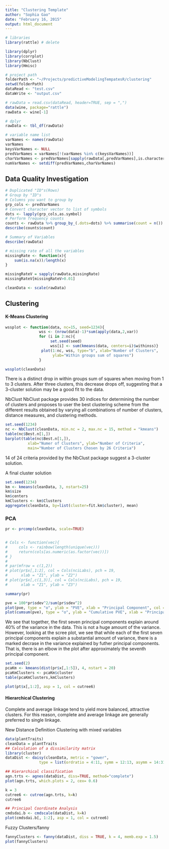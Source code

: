 ```yaml
---
title: "Clustering Template"
author: "Sophia Gao"
date: "February 16, 2015"
output: html_document
---
```


```r
# libraries
library(rattle) # delete

library(dplyr)
library(corrplot)
library(NbClust)
library(Hmisc)

# project path
folderPath <- "~/Projects/predictiveModelingTempatesR/clustering"
setwd(folderPath)
dataRead <- "test.csv"
dataWrite <- "output.csv"
```

```r
# rawData = read.csv(dataRead, header=TRUE, sep = ",")
data(wine, package="rattle")
rawData <- wine[-1]

# dplyr
rawData <- tbl_df(rawData)

# variable name list
varNames <- names(rawData)
varNames
keysVarNames <- NULL
predVarNames = varNames[!(varNames %in% c(keysVarNames))]
charVarNames <- predVarNames[sapply(rawData[,predVarNames],is.character)]
numVarNames <- setdiff(predVarNames,charVarNames)
```

## Data Quality Investigation
```r
# Duplicated "ID"s(Rows)
# Group by "ID"s
# Columns you want to group by
grp_cols <- predVarNames
# Convert character vector to list of symbols
dots <- lapply(grp_cols,as.symbol)
# Perform frequency counts
counts <- rawData %>% group_by_(.dots=dots) %>% summarise(count = n())
describe(counts$count)

# Summary of Variables
describe(rawData)

# missing rate of all the variables
missingRate <- function(x){
    sum(is.na(x))/length(x)
}

missingRateV = sapply(rawData,missingRate)
missingRateV[missingRateV>0.01]
```

```r
cleanData <- scale(rawData)
```

## Clustering
#### K-Means Clustering
```r
wssplot <- function(data, nc=15, seed=1234){
               wss <- (nrow(data)-1)*sum(apply(data,2,var))
               for (i in 2:nc){
                    set.seed(seed)
                    wss[i] <- sum(kmeans(data, centers=i)$withinss)}
                plot(1:nc, wss, type="b", xlab="Number of Clusters",
                     ylab="Within groups sum of squares")
               }

```

```r
wssplot(cleanData)
```
There is a distinct drop in within groups sum of squares when moving from 1 to 3 clusters. After three clusters, this decrease drops off, suggesting that a 3-cluster solution may be a good fit to the data. 

NbClust
NbClust package provides 30 indices for determining the number of clusters and proposes to user the best clustering scheme from the different results obtained by varying all combinations of number of clusters, distance measures, and clustering methods.

```r
set.seed(1234)
nc <- NbClust(cleanData, min.nc = 2, max.nc = 15, method = "kmeans")
table(nc$Best.n[1,])
barplot(table(nc$Best.n[1,]), 
          xlab="Numer of Clusters", ylab="Number of Criteria",
          main="Number of Clusters Chosen by 26 Criteria")
```

14 of 24 criteria provided by the NbClust package suggest a 3-cluster solution. 

A final cluster solution
```r
set.seed(1234)
km <- kmeans(cleanData, 3, nstart=25)                           
km$size
km$centers  
kmClusters <- km$Clusters
aggregate(cleanData, by=list(cluster=fit.km$cluster), mean)
```

### PCA
```r
pr <- prcomp(cleanData, scale=TRUE)


# Cols <- function(vec){
#     cols <- rainbow(length(unique(vec)))
#     return(cols[as.numeric(as.factor(vec))])
# }
# 
# par(mfrow = c(1,2))
# plot(pr$x[,1:2], col = Cols(nciLabs), pch = 19,
#      xlab = "Z1", ylab = "Z2")
# plot(pr$x[,c(1,3)], col = Cols(nciLabs), pch = 19, 
#      xlab = "Z1", ylab = "Z3")

summary(pr)

pve = 100*pr$sdev^2/sum(pr$sdev^2)
plot(pve, type = "o", ylab = "PVE", xlab = "Principal Component", col = "blue")
plot(cumsum(pve), type = "o", ylab = "Cumulative PVE", xlab = "Principal Component", col = "brown3")
```

We see that together, the first seven principal components explain around 40% of the variance in the data. This is not a huge amount of the variance. However, looking at the scree plot, we see that while each of the first seven principal components explain a substantial amount of variance, there is a marked decrase in the variance explained by futher principal components. That is, there is an elbow in the plot after approximately the seventh principal component. 

```r
set.seed(2)
pcaKm <- kmeans(dist(pr$x[,1:5]), 4, nstart = 20)
pcaKmClusters <- pcaKm$cluster
table(pcaKmClusters,kmClusters)

plot(pt$x[,1:2], asp = 1, col = cutree6)
```

#### Hierarchical Clustering

Complete and average linkage tend to yield more balanced, attractive clusters. For this reason, complete and average linkage are generally preferred to single linkage. 

New Distance Definition 
Clustering with mixed variables 
```r
data(plantTraits)
cleanData = plantTraits
## Calculation of a dissimilarity matrix
library(cluster)
dataDist <- daisy(cleanData, metric = "gower",
               type = list(ordratio = 4:11, symm = 12:13, asymm = 14:31))

## Hierarchical classification
agn.trts <- agnes(dataDist, diss=TRUE, method="complete")
plot(agn.trts, which.plots = 2, cex= 0.6)

k = 3
cutree6 <- cutree(agn.trts, k=k)
cutree6

## Principal Coordinate Analysis
cmdsdai.b <- cmdscale(dataDist, k=k)
plot(cmdsdai.b[, 1:2], asp = 1, col = cutree6)
```

Fuzzy Clusters/fanny
```r
fannyClusters <- fanny(dataDist, diss = TRUE, k = 4, memb.exp = 1.5)
plot(fannyClusters)
```

